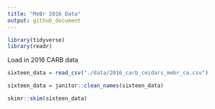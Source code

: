 ```yaml
---
title: "MeBr 2016 Data"
output: github_document
---
```


```r
library(tidyverse)
library(readr)
```

Load in 2016 CARB data

```r
sixteen_data = read_csv("./data/2016_carb_ceidars_mebr_ca.csv")
```

```r
sixteen_data = janitor::clean_names(sixteen_data)
```


```r
skimr::skim(sixteen_data)
```



